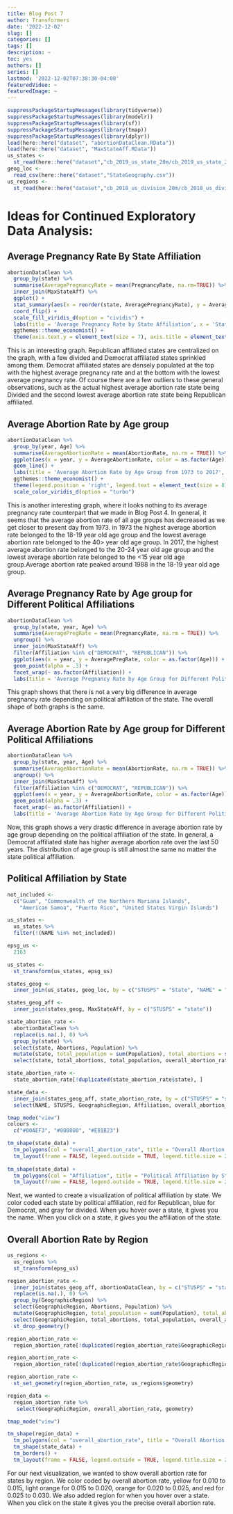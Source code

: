 ```yaml
---
title: Blog Post 7
author: Transformers
date: '2022-12-02'
slug: []
categories: []
tags: []
description: ~
toc: yes
authors: []
series: []
lastmod: '2022-12-02T07:38:30-04:00'
featuredVideo: ~
featuredImage: ~
---
```


```r
suppressPackageStartupMessages(library(tidyverse))
suppressPackageStartupMessages(library(modelr))
suppressPackageStartupMessages(library(sf))
suppressPackageStartupMessages(library(tmap))
suppressPackageStartupMessages(library(dplyr))
load(here::here("dataset", "abortionDataClean.RData"))
load(here::here("dataset", "MaxStateAff.RData"))
us_states <- 
  st_read(here::here("dataset","cb_2019_us_state_20m/cb_2019_us_state_20m.shp"), quiet = TRUE)
geog_loc <- 
  read_csv(here::here("dataset","StateGeography.csv"))
us_regions <- 
  st_read(here::here("dataset","cb_2018_us_division_20m/cb_2018_us_division_20m.shp"), quiet = TRUE)
```

# Ideas for Continued Exploratory Data Analysis:

## Average Pregnancy Rate By State Affiliation

```r
abortionDataClean %>% 
  group_by(state) %>% 
  summarise(AveragePregnancyRate = mean(PregnancyRate, na.rm=TRUE)) %>% 
  inner_join(MaxStateAff) %>% 
  ggplot() + 
  stat_summary(aes(x = reorder(state, AveragePregnancyRate), y = AveragePregnancyRate, fill = as.factor(Affiliation)), geom = "bar") + 
  coord_flip() + 
  scale_fill_viridis_d(option = "cividis") + 
  labs(title = 'Average Pregnancy Rate by State Affiliation', x = 'State\n', y = '\nAverage Pregnancy Rate', fill = "Affliation") + 
  ggthemes::theme_economist() +
  theme(axis.text.y = element_text(size = 7), axis.title = element_text(size = 10), legend.position = 'right', legend.text = element_text(size = 8))
```

This is an interesting graph. Republican affiliated states are centralized on the graph, with a few divided and Democrat affiliated states sprinkled among them. Democrat affiliated states are densely populated at the top with the highest average pregnancy rate and at the bottom with the lowest average pregnancy rate. Of course there are a few outliers to these general observations, such as the actual highest average abortion rate state being Divided and the second lowest average abortion rate state being Republican affiliated.

## Average Abortion Rate by Age group 

```r
abortionDataClean %>% 
  group_by(year, Age) %>% 
  summarise(AverageAbortionRate = mean(AbortionRate, na.rm = TRUE)) %>% 
  ggplot(aes(x = year, y = AverageAbortionRate, color = as.factor(Age))) + 
  geom_line() + 
  labs(title = 'Average Abortion Rate by Age Group from 1973 to 2017', x = 'Year', y = 'Average Abortion Rate', color = "Age Group") + 
  ggthemes::theme_economist() +
  theme(legend.position = 'right', legend.text = element_text(size = 8)) +
  scale_color_viridis_d(option = "turbo")
```

This is another interesting graph, where it looks nothing to its average pregnancy rate counterpart that we made in Blog Post 4. In general, it seems that the average abortion rate of all age groups has decreased as we get closer to present day from 1973. in 1973 the highest average abortion rate belonged to the 18-19 year old age group and the lowest average abortion rate belonged to the 40> year old age group. In 2017, the highest average abortion rate belonged to the 20-24 year old age group and the lowest average abortion rate belonged to the <15 year old age group.Average abortion rate peaked around 1988 in the 18-19 year old age group.

## Average Pregnancy Rate by Age group for Different Political Affiliations

```r
abortionDataClean %>% 
  group_by(state, year, Age) %>% 
  summarise(AveragePregRate = mean(PregnancyRate, na.rm = TRUE)) %>% 
  ungroup() %>% 
  inner_join(MaxStateAff) %>% 
  filter(Affiliation %in% c("DEMOCRAT", "REPUBLICAN")) %>% 
  ggplot(aes(x = year, y = AveragePregRate, color = as.factor(Age))) + 
  geom_point(alpha = .3) + 
  facet_wrap(~ as.factor(Affiliation)) +
  labs(title = 'Average Pregnancy Rate by Age Group for Different Political Affiliations', x = 'Year', y = 'Average Pregnancy Rate', color = "Age Group")
```

This graph shows that there is not a very big difference in average pregnancy rate depending on political affiliation of the state. The overall shape of both graphs is the same. 

## Average Abortion Rate by Age group for Different Political Affiliations

```r
abortionDataClean %>% 
  group_by(state, year, Age) %>% 
  summarise(AverageAbortionRate = mean(AbortionRate, na.rm = TRUE)) %>% 
  ungroup() %>% 
  inner_join(MaxStateAff) %>% 
  filter(Affiliation %in% c("DEMOCRAT", "REPUBLICAN")) %>% 
  ggplot(aes(x = year, y = AverageAbortionRate, color = as.factor(Age))) + 
  geom_point(alpha = .3) + 
  facet_wrap(~ as.factor(Affiliation)) +
  labs(title = 'Average Abortion Rate by Age Group for Different Political Affiliations', x = 'Year', y = 'Average Abortion Rate', color = "Age Group")
```

Now, this graph shows a very drastic difference in average abortion rate by age group depending on the political affiliation of the state. In general, a Democrat affiliated state has higher average abortion rate over the last 50 years. The distribution of age group is still almost the same no matter the state political affiliation.

## Political Affiliation by State
```r
not_included <-
  c("Guam", "Commonwealth of the Northern Mariana Islands",
    "American Samoa", "Puerto Rico", "United States Virgin Islands")

us_states <- 
  us_states %>%
  filter(!(NAME %in% not_included))
```

```r
epsg_us <- 
  2163

us_states <- 
  st_transform(us_states, epsg_us)
```

```r
states_geog <- 
  inner_join(us_states, geog_loc, by = c("STUSPS" = "State", "NAME" = "FullStateName"))

states_geog_aff <- 
  inner_join(states_geog, MaxStateAff, by = c("STUSPS" = "state"))
```

```r
state_abortion_rate <- 
  abortionDataClean %>% 
  replace(is.na(.), 0) %>% 
  group_by(state) %>% 
  select(state, Abortions, Population) %>% 
  mutate(state, total_population = sum(Population), total_abortions = sum(Abortions), overall_abortion_rate = total_abortions/total_population) %>% 
  select(state, total_abortions, total_population, overall_abortion_rate)

state_abortion_rate <- 
  state_abortion_rate[!duplicated(state_abortion_rate$state), ]
```

```r
state_data <- 
  inner_join(states_geog_aff, state_abortion_rate, by = c("STUSPS" = "state")) %>%
  select(NAME, STUSPS, GeographicRegion, Affiliation, overall_abortion_rate, geometry)
```

```r
tmap_mode("view")
colours <- 
  c("#00AEF3", "#808080", "#E81B23")

tm_shape(state_data) + 
  tm_polygons(col = "overall_abortion_rate", title = "Overall Abortion Rate by State") +
  tm_layout(frame = FALSE, legend.outside = TRUE, legend.title.size = 2, legend.text.size = 1.5)
  
tm_shape(state_data) + 
  tm_polygons(col = "Affiliation", title = "Political Affiliation by State", palette = colours) +
  tm_layout(frame = FALSE, legend.outside = TRUE, legend.title.size = 2, legend.text.size = 1.5)
```

Next, we wanted to create a visualization of political affiliation by state. We color coded each state by political affiliation, red for Republican, blue for Democrat, and gray for divided. When you hover over a state, it gives you the name. When you click on a state, it gives you the affiliation of the state.

## Overall Abortion Rate by Region

```r
us_regions <- 
  us_regions %>% 
  st_transform(epsg_us)
```

```r
region_abortion_rate <- 
  inner_join(states_geog_aff, abortionDataClean, by = c("STUSPS" = "state")) %>% 
  replace(is.na(.), 0) %>% 
  group_by(GeographicRegion) %>% 
  select(GeographicRegion, Abortions, Population) %>% 
  mutate(GeographicRegion, total_population = sum(Population), total_abortions = sum(Abortions), overall_abortion_rate = total_abortions/total_population) %>% 
  select(GeographicRegion, total_abortions, total_population, overall_abortion_rate) %>% 
  st_drop_geometry()

region_abortion_rate <- 
  region_abortion_rate[!duplicated(region_abortion_rate$GeographicRegion), ]

region_abortion_rate <- 
  region_abortion_rate[!duplicated(region_abortion_rate$GeographicRegion), ]

region_abortion_rate <- 
  st_set_geometry(region_abortion_rate, us_regions$geometry)
```

```r
region_data <- 
  region_abortion_rate %>% 
   select(GeographicRegion, overall_abortion_rate, geometry)

tmap_mode("view")

tm_shape(region_data) + 
  tm_polygons(col = "overall_abortion_rate", title = "Overall Abortion Rate by Region") +
  tm_shape(state_data) + 
  tm_borders() +
  tm_layout(frame = FALSE, legend.outside = TRUE, legend.title.size = 2, legend.text.size = 1.5)
```

For our next visualization, we wanted to show overall abortion rate for states by region. We color coded by overall abortion rate, yellow for 0.010 to 0.015, light orange for 0.015 to 0.020, orange for 0.020 to 0.025, and red for 0.025 to 0.030. We also added region for when you hover over a state. When you click on the state it gives you the precise overall abortion rate.

